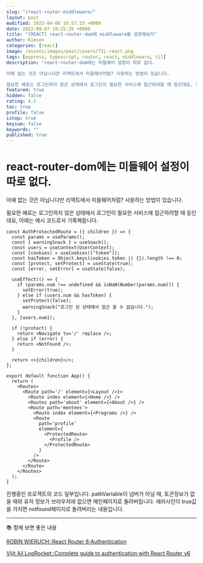 ```yaml
---
slug: "/react-router-middleware/"
layout: post
modified: 2023-04-08 16:57:33 +0000
date: 2022-09-07 19:25:29 +0000
title: "[REACT] react-router-dom에 middleware를 설정해보자"
author: Kimson
categories: [react]
image: /assets/images/post/covers/TIL-react.png
tags: [express, typescript, router, react, middleware, til]
description: "react-router-dom에는 미들웨어 설정이 따로 없다.

아예 없는 것은 아닙니다만 리액트에서 미들웨어처럼? 사용하는 방법이 있습니다.

필요한 예로는 로그인하지 않은 상태에서 로그인이 필요한 서비스에 접근하려할 때 등인데요, 아래는 예시 코드로서 기록해둡니다."
featured: true
hidden: false
rating: 4.5
toc: true
profile: false
istop: true
keysum: false
keywords: ""
published: true
---
```


# react-router-dom에는 미들웨어 설정이 따로 없다.

아예 없는 것은 아닙니다만 리액트에서 미들웨어처럼? 사용하는 방법이 있습니다.

필요한 예로는 로그인하지 않은 상태에서 로그인이 필요한 서비스에 접근하려할 때 등인데요, 아래는 예시 코드로서 기록해둡니다.

```tsx
const AuthProtectedRoute = ({ children }) => {
  const params = useParams();
  const { warningSnack } = useSnack();
  const users = useContext(UserContext);
  const [cookies] = useCookies(["token"]);
  const hasToken = Object.keys(cookies.token || {}).length !== 0;
  const [protect, setProtect] = useState(true);
  const [error, setError] = useState(false);

  useEffect(() => {
    if (params.num !== undefined && isNaN(Number(params.num))) {
      setError(true);
    } else if (users.num && hasToken) {
      setProtect(false);
      warningSnack("로그인 된 상태에서 접근 할 수 없습니다.");
    }
  }, [users.num]);

  if (!protect) {
    return <Navigate to='/' replace />;
  } else if (error) {
    return <NotFound />;
  }

  return <>{children}</>;
};

export default function App() {
  return (
    <Routes>
      <Route path='/' element={<Layout />}>
        <Route index element={<Home />} />
        <Routes path='about' element={<About />} />
        <Route path='mentees'>
          <Route index element={<Programs />} />
          <Route
            path='profile'
            element={
              <ProtectedRoute>
                <Profile />
              </ProtectedRoute>
            }
          />
        </Route>
      </Route>
    </Routes>
  );
}
```

진행중인 프로젝트의 코드 일부입니다. pathVariable이 넘버가 아닐 때, 토큰정보가 없을 때와 유저 정보가 브라우저에 없으면 메인페이지로 돌려버립니다. 에러사인이 true값을 가지면 notfound페이지로 돌려버리는 내용입니다.

---

📚 함께 보면 좋은 내용

[ROBIN WIERUCH::React Router 6:Authentication](https://www.robinwieruch.de/react-router-authentication/)

[Vijit Ail LogRocket::Complete guide to authentication with React Router v6](https://blog.logrocket.com/complete-guide-authentication-with-react-router-v6/)
